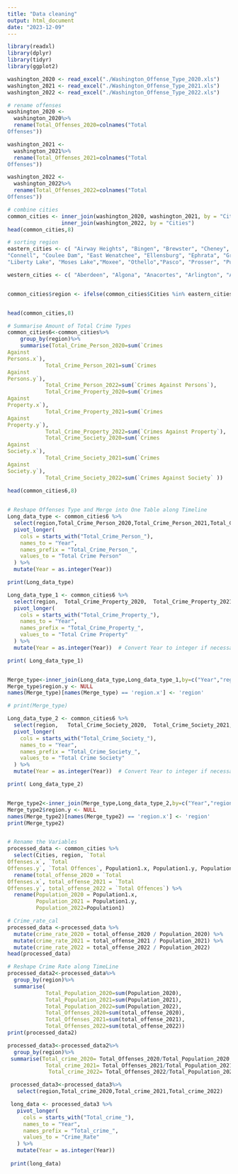 ```yaml
---
title: "Data cleaning"
output: html_document
date: "2023-12-09"
---
```



```r
library(readxl)
library(dplyr)
library(tidyr)
library(ggplot2)
```

```r
washington_2020 <- read_excel("./Washington_Offense_Type_2020.xls")
washington_2021 <- read_excel("./Washington_Offense_Type_2021.xls")
washington_2022 <- read_excel("./Washington_Offense_Type_2022.xls")
```



```r
# rename offenses
washington_2020 <-
  washington_2020%>%
  rename(Total_Offenses_2020=colnames("Total
Offenses"))

washington_2021 <- 
  washington_2021%>%
  rename(Total_Offenses_2021=colnames("Total
Offenses"))

washington_2022 <- 
  washington_2022%>%
  rename(Total_Offenses_2022=colnames("Total
Offenses"))
```



```r
# combine cities
common_cities <- inner_join(washington_2020, washington_2021, by = "Cities") %>%
                 inner_join(washington_2022, by = "Cities")
head(common_cities,8)

```


```r
# sorting region
eastern_cities <- c( "Airway Heights", "Bingen", "Brewster", "Cheney", "Clarkston", "Cle Elum", "College Place", "Colville",
"Connell", "Coulee Dam", "East Wenatchee", "Ellensburg", "Ephrata", "Grand Coulee","Grandview", "Kennewick", "Kettle Falls",
"Liberty Lake", "Moses Lake","Moxee", "Othello","Pasco", "Prosser", "Pullman", "Quincy", "Reardan","Richland", "Ritzville", "Royal City", "Selah", "Soap Lake", "Spokane", "Spokane Valley", "Toppenish", "Union Gap", "Walla Walla", "Warden", "Washougal", "Wenatchee", "West Richland", "Yakima")

western_cities <- c( "Aberdeen", "Algona", "Anacortes", "Arlington", "Auburn","Bainbridge Island", "Battle Ground", "Beaux Arts", "Bellevue", "Bellingham", "Black Diamond", "Blaine", "Bonney Lake", "Bothell", "Bremerton","Brier", "Buckley", "Burien", "Burlington", "Camas", "Carnation", "Castle Rock", "Centralia", "Chehalis", "Covington", "Darrington", "Des Moines", "Dupont", "Duvall", "Eatonville", "Edgewood", "Edmonds", "Elma", "Enumclaw", "Everett", "Everson", "Federal Way", "Ferndale", "Fife", "Fircrest", "Gig Harbor", "Gold Bar", "Goldendale", "Granite Falls", "Hoquiam", "Ilwaco", "Index", "Issaquah", "Kalama", "Kelso", "Kenmore", "Kent", "Kirkland", "La Center", "Lacey", "Lake Forest Park", "Lake Stevens", "Lakewood", "Langley", "Long Beach", "Longview", "Lynden", "Lynnwood", "Maple Valley", "Marysville", "Medina", "Mercer Island", "Mill Creek", "Milton", "Monroe", "Montesano", "Mountlake Terrace", "Mount Vernon", "Mukilteo", "Napavine", "Newcastle", "Newport", "Normandy Park", "North Bend", "Oak Harbor", "Oakville", "Olympia", "Orting", "Pacific", "Port Angeles", "Port Orchard", "Port Townsend", "Poulsbo", "Puyallup", "Raymond", "Redmond", "Renton", "Ridgefield", "Roy", "Ruston", "Sammamish", "SeaTac", "Seattle", "Sedro Woolley", "Sequim", "Shelton", "Shoreline", "Skykomish", "Snohomish", "Snoqualmie", "South Bend", "Stanwood", "Steilacoom", "Sultan", "Sumas", "Sumner", "Sunnyside", "Tacoma", "Tukwila", "Tumwater", "University Place", "Vancouver", "Westport", "White Salmon", "Winlock", "Woodinville", "Woodland", "Woodway", "Yelm")


common_cities$region <- ifelse(common_cities$Cities %in% eastern_cities, "Eastern", "Western")


head(common_cities,8)
```


```r
# Summarise Amount of Total Crime Types
common_cities6<-common_cities%>%
    group_by(region)%>%
    summarise(Total_Crime_Person_2020=sum(`Crimes
Against
Persons.x`),
            Total_Crime_Person_2021=sum(`Crimes
Against
Persons.y`),
            Total_Crime_Person_2022=sum(`Crimes Against Persons`),
            Total_Crime_Property_2020=sum(`Crimes
Against
Property.x`),
            Total_Crime_Property_2021=sum(`Crimes
Against
Property.y`),
            Total_Crime_Property_2022=sum(`Crimes Against Property`),
            Total_Crime_Society_2020=sum(`Crimes
Against
Society.x`),
            Total_Crime_Society_2021=sum(`Crimes
Against
Society.y`),
            Total_Crime_Society_2022=sum(`Crimes Against Society` ))

head(common_cities6,8)
  
```


```r
# Reshape Offenses Type and Merge into One Table along Timeline
Long_data_type <- common_cities6 %>%
  select(region,Total_Crime_Person_2020,Total_Crime_Person_2021,Total_Crime_Person_2022)%>%
  pivot_longer(
    cols = starts_with("Total_Crime_Person_"),
    names_to = "Year",
    names_prefix = "Total_Crime_Person_",
    values_to = "Total Crime Person"
  ) %>%
  mutate(Year = as.integer(Year)) 

print(Long_data_type)

Long_data_type_1 <- common_cities6 %>%
  select(region,  Total_Crime_Property_2020,  Total_Crime_Property_2021, Total_Crime_Property_2022)%>%
  pivot_longer(
    cols = starts_with("Total_Crime_Property_"),
    names_to = "Year",
    names_prefix = "Total_Crime_Property_",
    values_to = "Total Crime Property"
  ) %>%
  mutate(Year = as.integer(Year))  # Convert Year to integer if necessary

print( Long_data_type_1)


Merge_type<-inner_join(Long_data_type,Long_data_type_1,by=c("Year","region"))
Merge_type$region.y <- NULL
names(Merge_type)[names(Merge_type) == 'region.x'] <- 'region'

# print(Merge_type)

Long_data_type_2 <- common_cities6 %>%
  select(region,   Total_Crime_Society_2020,  Total_Crime_Society_2021,  Total_Crime_Society_2022)%>%
  pivot_longer(
    cols = starts_with("Total_Crime_Society_"),
    names_to = "Year",
    names_prefix = "Total_Crime_Society_",
    values_to = "Total Crime Society"
  ) %>%
  mutate(Year = as.integer(Year))  # Convert Year to integer if necessary

print( Long_data_type_2)


Merge_type2<-inner_join(Merge_type,Long_data_type_2,by=c("Year","region"))
Merge_type2$region.y <- NULL
names(Merge_type2)[names(Merge_type2) == 'region.x'] <- 'region'
print(Merge_type2)



```






```r
# Rename the Variables
processed_data <- common_cities %>% 
  select(Cities, region, `Total
Offenses.x`, `Total
Offenses.y`, `Total Offences`, Population1.x, Population1.y, Population1) %>% 
  rename(total_offense_2020 = `Total
Offenses.x`, total_offense_2021 = `Total
Offenses.y`, total_offense_2022 = `Total Offences`) %>%
  rename(Population_2020 = Population1.x,
         Population_2021 = Population1.y,
         Population_2022=Population1)

```



```r
# Crime_rate_cal
processed_data <-processed_data %>% 
  mutate(crime_rate_2020 = total_offense_2020 / Population_2020) %>% 
  mutate(crime_rate_2021 = total_offense_2021 / Population_2021) %>% 
  mutate(crime_rate_2022 = total_offense_2022 / Population_2022)
head(processed_data)

```



```r
# Reshape Crime Rate along TimeLine
processed_data2<-processed_data%>%
  group_by(region)%>%
  summarise(
            Total_Population_2020=sum(Population_2020),
            Total_Population_2021=sum(Population_2021),
            Total_Population_2022=sum(Population_2022),
            Total_Offenses_2020=sum(total_offense_2020),
            Total_Offenses_2021=sum(total_offense_2021),
            Total_Offenses_2022=sum(total_offense_2022))
print(processed_data2)

processed_data3<-processed_data2%>%
  group_by(region)%>%
 summarise(Total_crime_2020= Total_Offenses_2020/Total_Population_2020,
            Total_crime_2021= Total_Offenses_2021/Total_Population_2021,
             Total_crime_2022= Total_Offenses_2022/Total_Population_2022)

 processed_data3<-processed_data3%>%
   select(region,Total_crime_2020,Total_crime_2021,Total_crime_2022)

 long_data <- processed_data3 %>%
   pivot_longer(
     cols = starts_with("Total_crime_"),
     names_to = "Year",
     names_prefix = "Total_crime_",
     values_to = "Crime_Rate"
   ) %>%
   mutate(Year = as.integer(Year)) 
 
 print(long_data)

```
